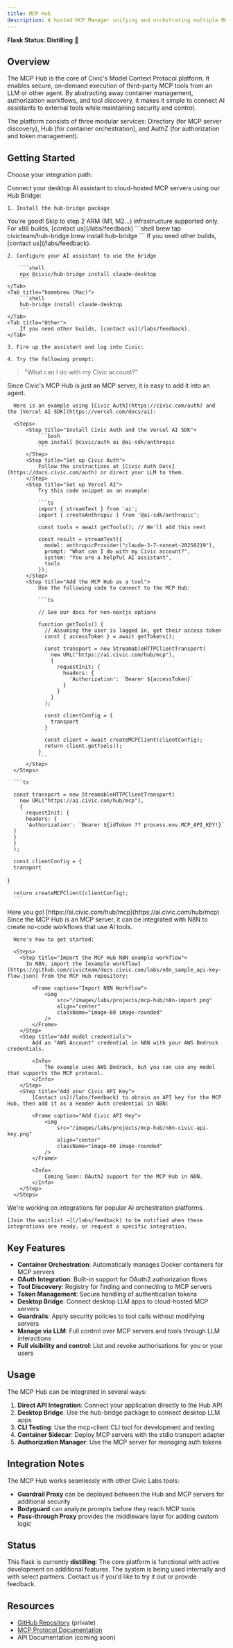 ```yaml
---
title: MCP Hub
description: A hosted MCP Manager unifying and orchstrating multiple MCP servers, focusing on auth and security
---
```


**Flask Status: Distilling** 🧪

## Overview

The MCP Hub is the core of Civic's Model Context Protocol platform.
It enables secure, on-demand execution of third-party MCP tools from an LLM or other agent.
By abstracting away container management, authorization workflows, and tool discovery,
it makes it simple to connect AI assistants to external tools while maintaining security and control.

The platform consists of three modular services: Directory (for MCP server discovery), Hub (for container orchestration), and AuthZ (for authorization and token management).

## Getting Started

Choose your integration path:

<AccordionGroup>
  <Accordion title="I want to integrate with a local AI agent, such as Claude Desktop">
    Connect your desktop AI assistant to cloud-hosted MCP servers using our Hub Bridge:
    
    1. Install the hub-bridge package

<Tabs>
    <Tab title="npm">
        You're good! Skip to step 2
    </Tab>
    <Tab title="homebrew (Mac)">
        <Note>ARM (M1, M2...) infrastructure supported only. For x86 builds, [contact us](/labs/feedback)</Note>
        ```shell
        brew tap civicteam/hub-bridge
        brew install hub-bridge
        ```
    </Tab>
    <Tab title="Other">
        If you need other builds, [contact us](/labs/feedback).
    </Tab>
</Tabs>

    2. Configure your AI assistant to use the bridge

<Tabs>
    <Tab title="npm">

        ```shell
        npx @civic/hub-bridge install claude-desktop
        ```
    </Tab>
    <Tab title="homebrew (Mac)">
        ```shell
        hub-bridge install claude-desktop
        ```
    </Tab>
    <Tab title="Other">
        If you need other builds, [contact us](/labs/feedback).
    </Tab>
</Tabs>

    3. Fire up the assistant and log into Civic:

    4. Try the following prompt:

> "What can I do with my Civic account?"

  </Accordion>

  <Accordion title="I want to build into an agent or backend service">
      Since Civic's MCP Hub is just an MCP server, it is easy to add it into an agent.

      Here is an example using [Civic Auth](https://civic.com/auth) and the [Vercel AI SDK](https://vercel.com/docs/ai):

      <Steps>
          <Step title="Install Civic Auth and the Vercel AI SDK">
              ```bash
              npm install @civic/auth ai @ai-sdk/anthropic
              ```
          </Step>
          <Step title="Set up Civic Auth">
              Follow the instructions at [Civic Auth Docs](https://docs.civic.com/auth) or direct your LLM to them.
          </Step>
          <Step title="Set up Vercel AI">
              Try this code snippet as an example:

              ```ts
              import { streamText } from 'ai';
              import { createAnthropic } from '@ai-sdk/anthropic';

              const tools = await getTools(); // We'll add this next

              const result = streamText({
                model: anthropicProvider("claude-3-7-sonnet-20250219"),
                prompt: "What can I do with my Civic account?",
                system: "You are a helpful AI assistant",
                tools
              });
          </Step>
          <Step title="Add the MCP Hub as a tool">
              Use the following code to connect to the MCP Hub:

              ```ts

              // See our docs for non-nextjs options

              function getTools() {
                // Assuming the user is logged in, get their access token
                const { accessToken } = await getTokens();

                const transport = new StreamableHTTPClientTransport(
                  new URL("https://ai.civic.com/hub/mcp"),
                  {
                    requestInit: {
                      headers: {
                        'Authorization': `Bearer ${accessToken}`
                      }
                    }
                  }
                );

                const clientConfig = {
                  transport
                }

                const client = await createMCPClient(clientConfig);
                return client.getTools();
              }
              ```
          </Step>
      </Steps>

      ```ts

      const transport = new StreamableHTTPClientTransport(
        new URL("https://ai.civic.com/hub/mcp"),
        {
          requestInit: {
          headers: {
          'Authorization': `Bearer ${idToken ?? process.env.MCP_API_KEY!}`
      }
      }
      }
      );

      const clientConfig = {
      transport
  }

      return createMCPClient(clientConfig);
      ```

  </Accordion>

  <Accordion title="I know what I'm doing, just give me the link">
      Here you go! [https://ai.civic.com/hub/mcp](https://ai.civic.com/hub/mcp)
  </Accordion>

  <Accordion title="I want to integrate with N8N">
      Since the MCP Hub is an MCP server, it can be integrated with N8N to create no-code workflows that use AI tools.

      Here's how to get started:

      <Steps>
        <Step title="Import the MCP Hub N8N example workflow">
          In N8N, import the [example workflow](https://github.com/civicteam/docs.civic.com/labs/n8n_sample_api-key-flow.json) from the MCP Hub repository:

            <Frame caption="Import N8N Workflow">
                <img
                    src="/images/labs/projects/mcp-hub/n8n-import.png"
                    align="center"
                    className="image-60 image-rounded"
                />
            </Frame>
        </Step>
        <Step title="Add model credentials">
            Add an "AWS Account" credential in N8N with your AWS Bedrock credentials.

            <Info>
                The example uses AWS Bedrock, but you can use any model that supports the MCP protocol.
            </Info>
        </Step>
        <Step title="Add your Civic API Key">
            [Contact us](/labs/feedback) to obtain an API key for the MCP Hub, then add it as a Header Auth credential in N8N:

            <Frame caption="Add Civic API Key">
                <img
                    src="/images/labs/projects/mcp-hub/n8n-civic-api-key.png"
                    align="center"
                    className="image-60 image-rounded"
                />
            </Frame>

            <Info>
                Coming Soon: OAuth2 support for the MCP Hub in N8N.
            </Info>
        </Step>
      </Steps>
  </Accordion>

  <Accordion title="I want to integrate with Crew.ai, Make, etc (coming soon)">
    We're working on integrations for popular AI orchestration platforms.

    [Join the waitlist →](/labs/feedback) to be notified when these integrations are ready, or request a specific integration.
  </Accordion>
</AccordionGroup>


## Key Features

- **Container Orchestration**: Automatically manages Docker containers for MCP servers
- **OAuth Integration**: Built-in support for OAuth2 authorization flows
- **Tool Discovery**: Registry for finding and connecting to MCP servers
- **Token Management**: Secure handling of authentication tokens
- **Desktop Bridge**: Connect desktop LLM apps to cloud-hosted MCP servers
- **Guardrails**: Apply security policies to tool calls without modifying servers
- **Manage via LLM**: Full control over MCP servers and tools through LLM interactions
- **Full visibility and control**: List and revoke authorisations for you or your users

## Usage

The MCP Hub can be integrated in several ways:

1. **Direct API Integration**: Connect your application directly to the Hub API
2. **Desktop Bridge**: Use the hub-bridge package to connect desktop LLM apps
3. **CLI Testing**: Use the mcp-client CLI tool for development and testing
4. **Container Sidecar**: Deploy MCP servers with the stdio transport adapter
5. **Authorization Manager**: Use the MCP server for managing auth tokens

## Integration Notes

The MCP Hub works seamlessly with other Civic Labs tools:
- **Guardrail Proxy** can be deployed between the Hub and MCP servers for additional security
- **Bodyguard** can analyze prompts before they reach MCP tools
- **Pass-through Proxy** provides the middleware layer for adding custom logic

## Status

This flask is currently **distilling**: The core platform is functional with active development on additional features. The system is being used internally and with select partners. Contact us if you'd like to try it out or provide feedback.

## Resources

- [GitHub Repository](https://github.com/civicteam/civic-mcp) (private)
- [MCP Protocol Documentation](https://modelcontextprotocol.io)
- API Documentation (coming soon)